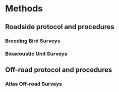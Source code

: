 # Methods

## Roadside protocol and procedures

### Breeding Bird Surveys

### Bioacoustic Unit Surveys

## Off-road protocol and procedures

### Atlas Off-road Surveys
